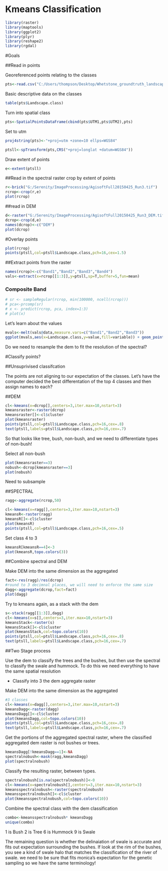 Kmeans Classification
========================================================

```r
library(raster)
library(maptools)
library(ggplot2)
library(plyr)
library(reshape2)
library(rgdal)
```

#Goals

##Read in points

Georeferenced points relating to the classes

```r
pts<-read.csv("C:/Users/thompson/Desktop/Whetstone_groundtruth_landscapefeatures3.csv")
```

Basic descriptive data on the classes

```r
table(pts$Landscape.class)
```

Turn into spatial class

```r
pts<-SpatialPointsDataFrame(cbind(pts$UTM1,pts$UTM2),pts)
```

Set to utm

```r
proj4string(pts)<-"+proj=utm +zone=10 ellps=WGS84"
```

```r
ptsll<-spTransform(pts,CRS("+proj=longlat +datum=WGS84"))
```

Draw extent of points

```r
e<-extent(ptsll)
```

##Read in the spectral raster 
crop by extent of points
```r
r<-brick("G:/Serenity/ImageProcessing/AgisoftFull20150425_Run3.tif")
rcrop<-crop(r,e)
plot(rcrop)
```

##read in DEM
```r
d<-raster("G:/Serenity/ImageProcessing/AgisoftFull20150425_Run3_DEM.tif")
dcrop<-crop(d,e)
names(dcrop)<-c("DEM")
plot(dcrop)

```

#Overlay points
```r
plot(rcrop)
points(ptsll,col=ptsll$Landscape.class,pch=16,cex=1.5)
```

##Extract points from the raster

```r
names(rcrop)<-c("Band1","Band2","Band3","Band4")
vals<-extract(x=rcrop[[1:3]],y=ptsll,sp=T,buffer=5,fun=mean)
```

### Composite Band

```r
# sr <- sampleRegular(rcrop, min(100000, ncell(rcrop)))
# pca<-prcomp(sr)
# x <- predict(rcrop, pca, index=1:3)
# plot(x)
```
Let's learn about the values

```r
mvals<-melt(vals@data,measure.vars=c("Band1","Band2","Band3"))
ggplot(mvals,aes(x=Landscape.class,y=value,fill=variable)) + geom_point() + theme_bw()
```

Do we need to resample the dem to fit the resolution of the spectral?

#Classify points?

##Unsuprivised classifcation

The points are not aligning to our expectation of the classes. Let's have the computer decided the best differentation of the top 4 classes and then assign names to each?

##DEM

```r
cl<-kmeans(x=dcrop[],centers=3,iter.max=10,nstart=3)
kmeansraster<-raster(dcrop)
kmeansraster[]<-cl$cluster
plot(kmeansraster)
points(ptsll,col=ptsll$Landscape.class,pch=16,cex=.8)
text(ptsll,labels=ptsll$Landscape.class,pch=16,cex=.7)
```

So that looks like tree, bush, non-bush, and we need to differentiate types of non-bush!

Select all non-bush

```r
plot(kmeansraster==3)
nobush<-dcrop[kmeansraster==3]
plot(nobush)
```

Need to subsample

##SPECTRAL
```r
ragg<-aggregate(rcrop,50)
```

```r
cl<-kmeans(x=ragg[],centers=3,iter.max=10,nstart=3)
kmeansR<-raster(ragg)
kmeansR[]<-cl$cluster
plot(kmeansR)
points(ptsll,col=ptsll$Landscape.class,pch=16,cex=.5)
```

Set class 4 to 3

```r
kmeansR[kmeansR==4]<-3
plot(kmeansR,topo.colors(3))
```


##Combine spectral and DEM

Make DEM into the same dimension as the aggregated

```r
fact<-res(ragg)/res(dcrop)
#round to 3 decimnal places, we will need to enforce the same size
dagg<-aggregate(dcrop,fact=fact)
plot(dagg)
```

Try to kmeans again, as a stack with the dem
```r
s<-stack(ragg[[1:3]],dagg)
cl<-kmeans(x=s[],centers=3,iter.max=10,nstart=3)
kmeansStack<-raster(s)
kmeansStack[]<-cl$cluster
plot(kmeansStack,col=topo.colors(10))
points(ptsll,col=ptsll$Landscape.class,pch=16,cex=.8)
text(ptsll,labels=ptsll$Landscape.class,pch=16,cex=.7)
```



##Two Stage process

Use the dem to classify the trees and the bushes, but then use the spectral to classify the swale and hummock. To do this we need everything to have the same spatial resolution

* Classify into 3 the dem aggregate raster

Make DEM into the same dimension as the aggregated

```r
#3 classes
cl<-kmeans(x=dagg[],centers=3,iter.max=10,nstart=3)
kmeansDagg<-raster(dagg)
kmeansDagg[]<-cl$cluster
plot(kmeansDagg,col=topo.colors(10))
points(ptsll,col=ptsll$Landscape.class,pch=16,cex=.8)
text(ptsll,labels=ptsll$Landscape.class,pch=16,cex=.7)
```

Get the portions of the aggregated spectral raster, where the classified aggregated dem raster is not bushes or trees.

```r
kmeansDagg[!kmeansDagg==1]<-NA
spectralnobush<-mask(ragg,kmeansDagg)
plot(spectralnobush)
```

Classify the resulting raster, between types.

```r
spectralnobush[is.na(spectralnobush)]<-0
cl<-kmeans(x=spectralnobush[],centers=3,iter.max=10,nstart=3)
kmeansspectralnobush<-raster(spectralnobush)
kmeansspectralnobush[]<-cl$cluster
plot(kmeansspectralnobush,col=topo.colors(10))
```

Combine the spectral class with the dem classification

```r
combo<-kmeansspectralnobush* kmeansDagg
unique(combo)
```

1 is Bush
2 is Tree
6 is Hummock
9 is Swale

The remaining question is whether the delinaiation of swale is accurate and fits out expectation surrounding the bushes. If look at the rim of the bushes, you see a kind of swale halo that matches the classification of the river of swale. we need to be sure that fits monica's expectation for the genetic sampling so we have the same terminology!
